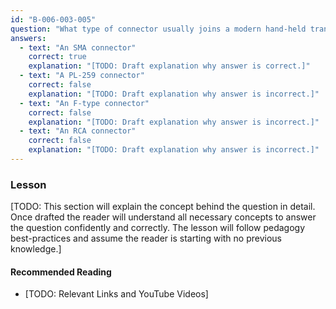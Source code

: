 ```yaml
---
id: "B-006-003-005"
question: "What type of connector usually joins a modern hand-held transceiver to its antenna?"
answers:
  - text: "An SMA connector"
    correct: true
    explanation: "[TODO: Draft explanation why answer is correct.]"
  - text: "A PL-259 connector"
    correct: false
    explanation: "[TODO: Draft explanation why answer is incorrect.]"
  - text: "An F-type connector"
    correct: false
    explanation: "[TODO: Draft explanation why answer is incorrect.]"
  - text: "An RCA connector"
    correct: false
    explanation: "[TODO: Draft explanation why answer is incorrect.]"
---
```


### Lesson

[TODO: This section will explain the concept behind the question in detail. Once drafted the reader will understand all necessary concepts to answer the question confidently and correctly. The lesson will follow pedagogy best-practices and assume the reader is starting with no previous knowledge.]

#### Recommended Reading

- [TODO: Relevant Links and YouTube Videos]
